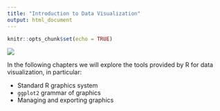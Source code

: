 ```yaml
---
title: "Introduction to Data Visualization"
output: html_document
---
```


```r
knitr::opts_chunk$set(echo = TRUE)
```

![](./images/flow-dtvisual.png)


In the following chapters we will explore the tools provided by R for data visualization, in particular:

* Standard R graphics system
* `ggplot2` grammar of graphics
* Managing and exporting graphics